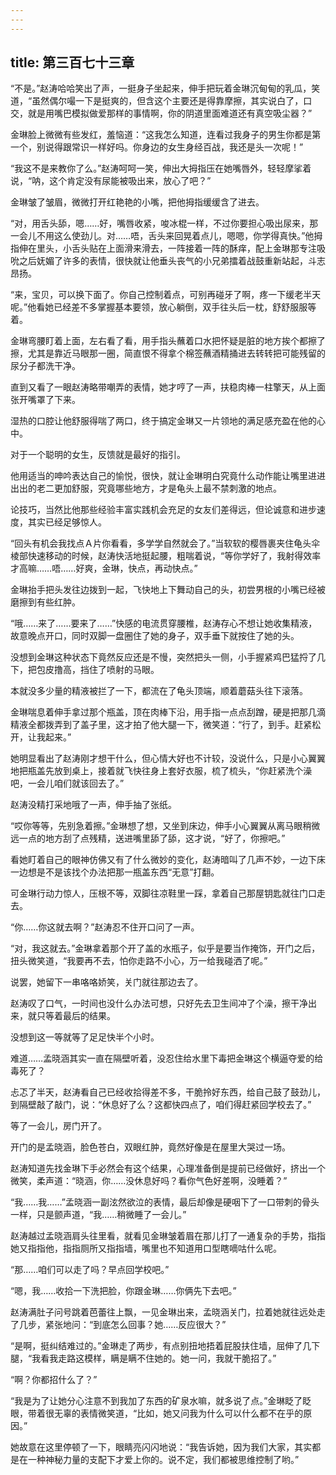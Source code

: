 ```yaml
---
---
---
```

title: 第三百七十三章
---




“不是。”赵涛哈哈笑出了声，一挺身子坐起来，伸手把玩着金琳沉甸甸的乳瓜，笑道，“虽然偶尔嘬一下是挺爽的，但含这个主要还是得靠摩擦，其实说白了，口交，就是用嘴巴模拟做爱那样的事情啊，你的阴道里面难道还有真空吸尘器？”

金琳脸上微微有些发红，羞恼道：“这我怎么知道，连看过我身子的男生你都是第一个，别说得跟常识一样好吗。你身边的女生身经百战，我还是头一次呢！”

“我这不是来教你了么。”赵涛呵呵一笑，伸出大拇指压在她嘴唇外，轻轻摩挲着说，“呐，这个肯定没有尿能被吸出来，放心了吧？”

金琳皱了皱眉，微微打开红艳艳的小嘴，把他拇指缓缓含了进去。

“对，用舌头舔，嗯……好，嘴唇收紧，唆冰棍一样，不过你要担心吸出尿来，那一会儿不用这么使劲儿。对……唔，舌头来回晃着点儿，嗯嗯，你学得真快。”他拇指伸在里头，小舌头贴在上面滑来滑去，一阵接着一阵的酥痒，配上金琳那专注吸吮之后妩媚了许多的表情，很快就让他垂头丧气的小兄弟擂着战鼓重新站起，斗志昂扬。

“来，宝贝，可以换下面了。你自己控制着点，可别再碰牙了啊，疼一下缓老半天呢。”他看她已经差不多掌握基本要领，放心躺倒，双手往头后一枕，舒舒服服等着。

金琳弯腰盯着上面，左右看了看，用手指头蘸着口水把怀疑是脏的地方挨个都擦了擦，尤其是靠近马眼那一圈，简直恨不得拿个棉签蘸酒精捅进去转转把可能残留的尿分子都洗干净。

直到又看了一眼赵涛略带嘲弄的表情，她才哼了一声，扶稳肉棒一柱擎天，从上面张开嘴罩了下来。

湿热的口腔让他舒服得喘了两口，终于搞定金琳又一片领地的满足感充盈在他的心中。

对于一个聪明的女生，反馈就是最好的指引。

他用适当的呻吟表达自己的愉悦，很快，就让金琳明白究竟什么动作能让嘴里进进出出的老二更加舒服，究竟哪些地方，才是龟头上最不禁刺激的地点。

论技巧，当然比他那些经验丰富实践机会充足的女友们差得远，但论诚意和进步速度，其实已经足够惊人。

“回头有机会我找点Ａ片你看看，多学学自然就会了。”当软软的樱唇裹夹住龟头伞棱部快速移动的时候，赵涛快活地挺起腰，粗喘着说，“等你学好了，我射得效率才高嘛……唔……好爽，金琳，快点，再动快点。”

金琳抬手把头发往边拨到一起，飞快地上下舞动自己的头，初尝男根的小嘴已经被磨擦到有些红肿。

“哦……来了……要来了……”快感的电流贯穿腰椎，赵涛存心不想让她收集精液，故意晚点开口，同时双脚一盘圈住了她的身子，双手垂下就按住了她的头。

没想到金琳这种状态下竟然反应还是不慢，突然把头一侧，小手握紧鸡巴猛捋了几下，把包皮撸高，挡住了喷射的马眼。

本就没多少量的精液被拦了一下，都流在了龟头顶端，顺着蘑菇头往下滚落。

金琳喘息着伸手拿过那个瓶盖，顶在肉棒下沿，用手指一点点刮蹭，硬是把那几滴精液全都拨弄到了盖子里，这才拍了他大腿一下，微笑道：“行了，到手。赶紧松开，让我起来。”

她明显看出了赵涛刚才想干什么，但心情大好也不计较，没说什么，只是小心翼翼地把瓶盖先放到桌上，接着就飞快往身上套好衣服，梳了梳头，“你赶紧洗个澡吧，一会儿咱们就该回去了。”

赵涛没精打采地哦了一声，伸手抽了张纸。

“哎你等等，先别急着擦。”金琳想了想，又坐到床边，伸手小心翼翼从离马眼稍微远一点的地方刮了点残精，送进嘴里舔了舔，这才说，“好了，你擦吧。”

看她盯着自己的眼神仿佛又有了什么微妙的变化，赵涛暗叫了几声不妙，一边下床一边想是不是该找个办法把那一瓶盖东西“无意”打翻。

可金琳行动力惊人，压根不等，双脚往凉鞋里一踩，拿着自己那屋钥匙就往门口走去。

“你……你这就去啊？”赵涛忍不住开口问了一声。

“对，我这就去。”金琳拿着那个开了盖的水瓶子，似乎是要当作掩饰，开门之后，扭头微笑道，“我要再不去，怕你走路不小心，万一给我碰洒了呢。”

说罢，她留下一串咯咯娇笑，关门就往那边去了。

赵涛叹了口气，一时间也没什么办法可想，只好先去卫生间冲了个澡，擦干净出来，就只等着最后的结果。

没想到这一等就等了足足快半个小时。

难道……孟晓涵其实一直在隔壁听着，没忍住给水里下毒把金琳这个横逼夺爱的给毒死了？

忐忑了半天，赵涛看自己已经收拾得差不多，干脆拎好东西，给自己鼓了鼓劲儿，到隔壁敲了敲门，说：“休息好了么？这都快四点了，咱们得赶紧回学校去了。”

等了一会儿，房门开了。

开门的是孟晓涵，脸色苍白，双眼红肿，竟然好像是在屋里大哭过一场。

赵涛知道先找金琳下手必然会有这个结果，心理准备倒是提前已经做好，挤出一个微笑，柔声道：“晓涵，你……没休息好吗？看你气色好差啊，没睡着？”

“我……我……”孟晓涵一副泫然欲泣的表情，最后却像是硬咽下了一口带刺的骨头一样，只是颤声道，“我……稍微睡了一会儿。”

赵涛越过孟晓涵肩头往里看，就看见金琳皱着眉在那儿打了一通复杂的手势，指指她又指指他，指指厕所又指指墙，嘴里也不知道用口型瞎嘀咕什么呢。

“那……咱们可以走了吗？早点回学校吧。”

“嗯，我……收拾一下洗把脸，你跟金琳……你俩先下去吧。”

赵涛满肚子问号跳着芭蕾往上飘，一见金琳出来，孟晓涵关门，拉着她就往远处走了几步，紧张地问：“到底怎么回事？她……反应很大？”

“是啊，挺纠结难过的。”金琳走了两步，有点别扭地捂着屁股扶住墙，屈伸了几下腿，“我看我走路这模样，瞒是瞒不住她的。她一问，我就干脆招了。”

“啊？你都招什么了？”

“我是为了让她分心注意不到我加了东西的矿泉水嘛，就多说了点。”金琳眨了眨眼，带着很无辜的表情微笑道，“比如，她又问我为什么可以什么都不在乎的原因。”

她故意在这里停顿了一下，眼睛亮闪闪地说：“我告诉她，因为我们大家，其实都是在一种神秘力量的支配下才爱上你的。说不定，我们都被思维控制了哟。”